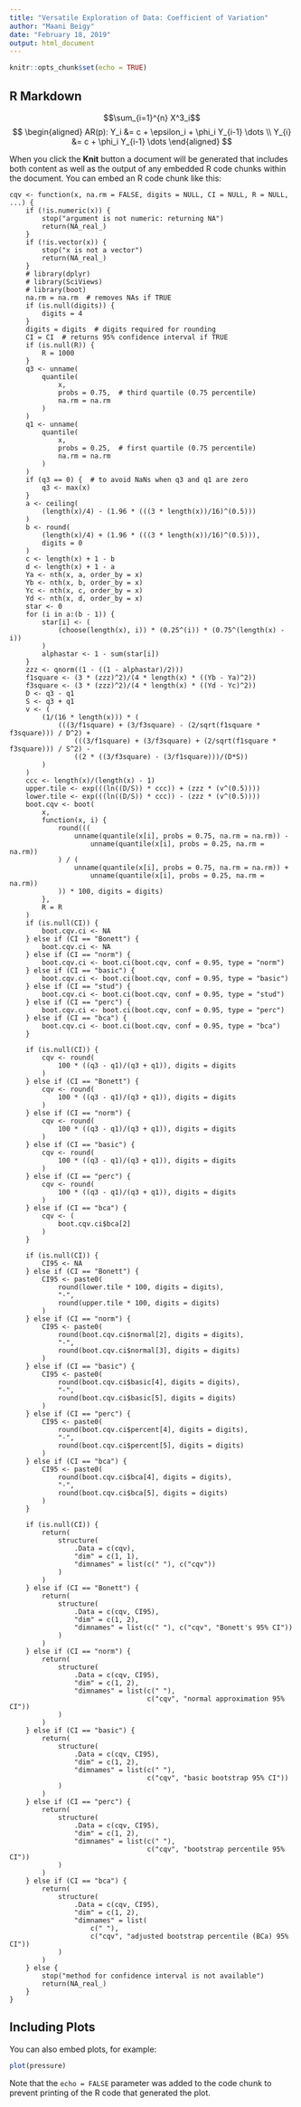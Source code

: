 ```yaml
---
title: "Versatile Exploration of Data: Coefficient of Variation"
author: "Maani Beigy"
date: "February 18, 2019"
output: html_document
---
```


```r
knitr::opts_chunk$set(echo = TRUE)
```

## R Markdown


$$\sum_{i=1}^{n} X^3_i$$
$$
\begin{aligned}
 AR(p): Y_i &= c + \epsilon_i + \phi_i Y_{i-1} \dots \\
 Y_{i} &= c + \phi_i Y_{i-1} \dots
\end{aligned}
$$

When you click the **Knit** button a document will be generated that includes both content as well as the output of any embedded R code chunks within the document. You can embed an R code chunk like this:

```
cqv <- function(x, na.rm = FALSE, digits = NULL, CI = NULL, R = NULL, ...) {
    if (!is.numeric(x)) {
        stop("argument is not numeric: returning NA")
        return(NA_real_)
    }
    if (!is.vector(x)) {
        stop("x is not a vector")
        return(NA_real_)
    }
    # library(dplyr)
    # library(SciViews)
    # library(boot)
    na.rm = na.rm  # removes NAs if TRUE
    if (is.null(digits)) {
        digits = 4
    }
    digits = digits  # digits required for rounding
    CI = CI  # returns 95% confidence interval if TRUE
    if (is.null(R)) {
        R = 1000
    }
    q3 <- unname(
        quantile(
            x,
            probs = 0.75,  # third quartile (0.75 percentile)
            na.rm = na.rm
        )
    )
    q1 <- unname(
        quantile(
            x,
            probs = 0.25,  # first quartile (0.75 percentile)
            na.rm = na.rm
        )
    )
    if (q3 == 0) {  # to avoid NaNs when q3 and q1 are zero
        q3 <- max(x)
    }
    a <- ceiling(
        (length(x)/4) - (1.96 * (((3 * length(x))/16)^(0.5)))
    )
    b <- round(
        (length(x)/4) + (1.96 * (((3 * length(x))/16)^(0.5))),
        digits = 0
    )
    c <- length(x) + 1 - b
    d <- length(x) + 1 - a
    Ya <- nth(x, a, order_by = x)
    Yb <- nth(x, b, order_by = x)
    Yc <- nth(x, c, order_by = x)
    Yd <- nth(x, d, order_by = x)
    star <- 0
    for (i in a:(b - 1)) {
        star[i] <- (
            (choose(length(x), i)) * (0.25^(i)) * (0.75^(length(x) - i))
        )
        alphastar <- 1 - sum(star[i])
    }
    zzz <- qnorm((1 - ((1 - alphastar)/2)))
    f1square <- (3 * (zzz)^2)/(4 * length(x) * ((Yb - Ya)^2))
    f3square <- (3 * (zzz)^2)/(4 * length(x) * ((Yd - Yc)^2))
    D <- q3 - q1
    S <- q3 + q1
    v <- (
        (1/(16 * length(x))) * (
            (((3/f1square) + (3/f3square) - (2/sqrt(f1square * f3square))) / D^2) +
                (((3/f1square) + (3/f3square) + (2/sqrt(f1square * f3square))) / S^2) -
                ((2 * ((3/f3square) - (3/f1square)))/(D*S))
        )
    )
    ccc <- length(x)/(length(x) - 1)
    upper.tile <- exp(((ln((D/S)) * ccc)) + (zzz * (v^(0.5))))
    lower.tile <- exp(((ln((D/S)) * ccc)) - (zzz * (v^(0.5))))
    boot.cqv <- boot(
        x,
        function(x, i) {
            round(((
                unname(quantile(x[i], probs = 0.75, na.rm = na.rm)) -
                    unname(quantile(x[i], probs = 0.25, na.rm = na.rm))
            ) / (
                unname(quantile(x[i], probs = 0.75, na.rm = na.rm)) +
                    unname(quantile(x[i], probs = 0.25, na.rm = na.rm))
            )) * 100, digits = digits)
        },
        R = R
    )
    if (is.null(CI)) {
        boot.cqv.ci <- NA
    } else if (CI == "Bonett") {
        boot.cqv.ci <- NA
    } else if (CI == "norm") {
        boot.cqv.ci <- boot.ci(boot.cqv, conf = 0.95, type = "norm")
    } else if (CI == "basic") {
        boot.cqv.ci <- boot.ci(boot.cqv, conf = 0.95, type = "basic")
    } else if (CI == "stud") {
        boot.cqv.ci <- boot.ci(boot.cqv, conf = 0.95, type = "stud")
    } else if (CI == "perc") {
        boot.cqv.ci <- boot.ci(boot.cqv, conf = 0.95, type = "perc")
    } else if (CI == "bca") {
        boot.cqv.ci <- boot.ci(boot.cqv, conf = 0.95, type = "bca")
    }

    if (is.null(CI)) {
        cqv <- round(
            100 * ((q3 - q1)/(q3 + q1)), digits = digits
        )
    } else if (CI == "Bonett") {
        cqv <- round(
            100 * ((q3 - q1)/(q3 + q1)), digits = digits
        )
    } else if (CI == "norm") {
        cqv <- round(
            100 * ((q3 - q1)/(q3 + q1)), digits = digits
        )
    } else if (CI == "basic") {
        cqv <- round(
            100 * ((q3 - q1)/(q3 + q1)), digits = digits
        )
    } else if (CI == "perc") {
        cqv <- round(
            100 * ((q3 - q1)/(q3 + q1)), digits = digits
        )
    } else if (CI == "bca") {
        cqv <- (
            boot.cqv.ci$bca[2]
        )
    }

    if (is.null(CI)) {
        CI95 <- NA
    } else if (CI == "Bonett") {
        CI95 <- paste0(
            round(lower.tile * 100, digits = digits),
            "-",
            round(upper.tile * 100, digits = digits)
        )
    } else if (CI == "norm") {
        CI95 <- paste0(
            round(boot.cqv.ci$normal[2], digits = digits),
            "-",
            round(boot.cqv.ci$normal[3], digits = digits)
        )
    } else if (CI == "basic") {
        CI95 <- paste0(
            round(boot.cqv.ci$basic[4], digits = digits),
            "-",
            round(boot.cqv.ci$basic[5], digits = digits)
        )
    } else if (CI == "perc") {
        CI95 <- paste0(
            round(boot.cqv.ci$percent[4], digits = digits),
            "-",
            round(boot.cqv.ci$percent[5], digits = digits)
        )
    } else if (CI == "bca") {
        CI95 <- paste0(
            round(boot.cqv.ci$bca[4], digits = digits),
            "-",
            round(boot.cqv.ci$bca[5], digits = digits)
        )
    }

    if (is.null(CI)) {
        return(
            structure(
                .Data = c(cqv),
                "dim" = c(1, 1),
                "dimnames" = list(c(" "), c("cqv"))
            )
        )
    } else if (CI == "Bonett") {
        return(
            structure(
                .Data = c(cqv, CI95),
                "dim" = c(1, 2),
                "dimnames" = list(c(" "), c("cqv", "Bonett's 95% CI"))
            )
        )
    } else if (CI == "norm") {
        return(
            structure(
                .Data = c(cqv, CI95),
                "dim" = c(1, 2),
                "dimnames" = list(c(" "),
                                  c("cqv", "normal approximation 95% CI"))
            )
        )
    } else if (CI == "basic") {
        return(
            structure(
                .Data = c(cqv, CI95),
                "dim" = c(1, 2),
                "dimnames" = list(c(" "),
                                  c("cqv", "basic bootstrap 95% CI"))
            )
        )
    } else if (CI == "perc") {
        return(
            structure(
                .Data = c(cqv, CI95),
                "dim" = c(1, 2),
                "dimnames" = list(c(" "),
                                  c("cqv", "bootstrap percentile 95% CI"))
            )
        )
    } else if (CI == "bca") {
        return(
            structure(
                .Data = c(cqv, CI95),
                "dim" = c(1, 2),
                "dimnames" = list(
                    c(" "),
                    c("cqv", "adjusted bootstrap percentile (BCa) 95% CI"))
            )
        )
    } else {
        stop("method for confidence interval is not available")
        return(NA_real_)
    }
}

```

## Including Plots

You can also embed plots, for example:

```r
plot(pressure)
```

Note that the `echo = FALSE` parameter was added to the code chunk to prevent printing of the R code that generated the plot.
